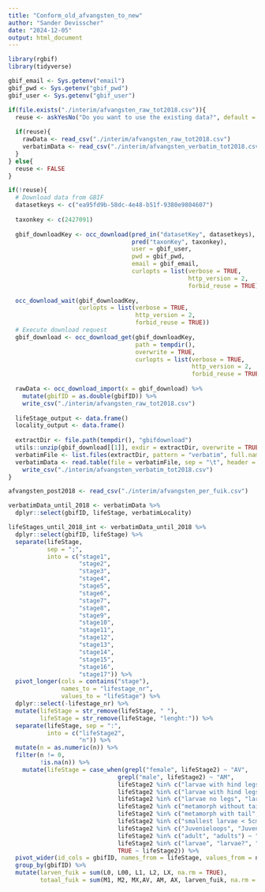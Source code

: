```yaml
---
title: "Conform_old_afvangsten_to_new"
author: "Sander Devisscher"
date: "2024-12-05"
output: html_document
---
```


```r
library(rgbif)
library(tidyverse)
```

```r
gbif_email <- Sys.getenv("email")
gbif_pwd <- Sys.getenv("gbif_pwd")
gbif_user <- Sys.getenv("gbif_user")
```

```r
if(file.exists("./interim/afvangsten_raw_tot2018.csv")){
  reuse <- askYesNo("Do you want to use the existing data?", default = TRUE)
  
  if(reuse){
    rawData <- read_csv("./interim/afvangsten_raw_tot2018.csv")
    verbatimData <- read_csv("./interim/afvangsten_verbatim_tot2018.csv")
  } 
} else{
  reuse <- FALSE
}

if(!reuse){
  # Download data from GBIF
  datasetkeys <- c("ea95fd9b-58dc-4e48-b51f-9380e9804607")
  
  taxonkey <- c(2427091)
  
  gbif_downloadKey <- occ_download(pred_in("datasetKey", datasetkeys),
                                   pred("taxonKey", taxonkey),
                                   user = gbif_user,
                                   pwd = gbif_pwd,
                                   email = gbif_email,
                                   curlopts = list(verbose = TRUE,
                                                   http_version = 2,
                                                   forbid_reuse = TRUE))
  
  occ_download_wait(gbif_downloadKey,
                    curlopts = list(verbose = TRUE,
                                    http_version = 2,
                                    forbid_reuse = TRUE))
  # Execute download request
  gbif_download <- occ_download_get(gbif_downloadKey, 
                                    path = tempdir(), 
                                    overwrite = TRUE,
                                    curlopts = list(verbose = TRUE,
                                                    http_version = 2,
                                                    forbid_reuse = TRUE))
  
  rawData <- occ_download_import(x = gbif_download) %>% 
    mutate(gbifID = as.double(gbifID)) %>% 
    write_csv("./interim/afvangsten_raw_tot2018.csv")
  
  lifeStage_output <- data.frame()
  locality_output <- data.frame()
  
  extractDir <- file.path(tempdir(), "gbifdownload")
  utils::unzip(gbif_download[[1]], exdir = extractDir, overwrite = TRUE)
  verbatimFile <- list.files(extractDir, pattern = "verbatim", full.names = TRUE)
  verbatimData <- read.table(file = verbatimFile, sep = "\t", header = TRUE) %>% 
    write_csv("./interim/afvangsten_verbatim_tot2018.csv")
}
```

```r
afvangsten_post2018 <- read_csv("./interim/afvangsten_per_fuik.csv")
```

```r
verbatimData_until_2018 <- verbatimData %>% 
  dplyr::select(gbifID, lifeStage, verbatimLocality)

lifeStages_until_2018_int <- verbatimData_until_2018 %>% 
  dplyr::select(gbifID, lifeStage) %>% 
  separate(lifeStage, 
           sep = ";",
           into = c("stage1",
                    "stage2",
                    "stage3",
                    "stage4",
                    "stage5",
                    "stage6",
                    "stage7",
                    "stage8",
                    "stage9",
                    "stage10",
                    "stage11",
                    "stage12",
                    "stage13",
                    "stage14",
                    "stage15",
                    "stage16",
                    "stage17")) %>% 
  pivot_longer(cols = contains("stage"),
               names_to = "lifestage_nr",
               values_to = "lifeStage") %>% 
  dplyr::select(-lifestage_nr) %>% 
  mutate(lifeStage = str_remove(lifeStage, " "),
         lifeStage = str_remove(lifeStage, "lenght:")) %>% 
  separate(lifeStage, sep = ":",
           into = c("lifeStage2",
                    "n")) %>% 
  mutate(n = as.numeric(n)) %>% 
  filter(n != 0,
         !is.na(n)) %>% 
    mutate(lifeStage = case_when(grepl("female", lifeStage2) ~ "AV",
                               grepl("male", lifeStage2) ~ "AM",
                               lifeStage2 %in% c("larvae with hind legs < 1cm", "larvaewith hind legs < 1cm") ~ "L1",
                               lifeStage2 %in% c("larvae with hind legs > 1cm", "larvaewith hind legs > 1cm") ~ "L2",
                               lifeStage2 %in% c("larvae no legs", "larvaeno legs") ~ "L0",
                               lifeStage2 %in% c("metamorph without tail", "metamorphwithout tail") ~ "M2",
                               lifeStage2 %in% c("metamorph with tail", "metamorphwith tail") ~ "M1",
                               lifeStage2 %in% c("smallest larvae < 5cm no legs", "smallestlarvae < 5cm no legs") ~ "L00",
                               lifeStage2 %in% c("Juvenieloops", "Juveniel", "metamorph") ~ "MX",
                               lifeStage2 %in% c("adult", "adults") ~ "AX",
                               lifeStage2 %in% c("larvae", "larvae?", "lenght< 5 cm") ~ "LX",
                               TRUE ~ lifeStage2)) %>% 
  pivot_wider(id_cols = gbifID, names_from = lifeStage, values_from = n, values_fn = min, values_fill = NA) %>% 
  group_by(gbifID) %>%
  mutate(larven_fuik = sum(L0, L00, L1, L2, LX, na.rm = TRUE),
         totaal_fuik = sum(M1, M2, MX,AV, AM, AX, larven_fuik, na.rm = TRUE))
```

